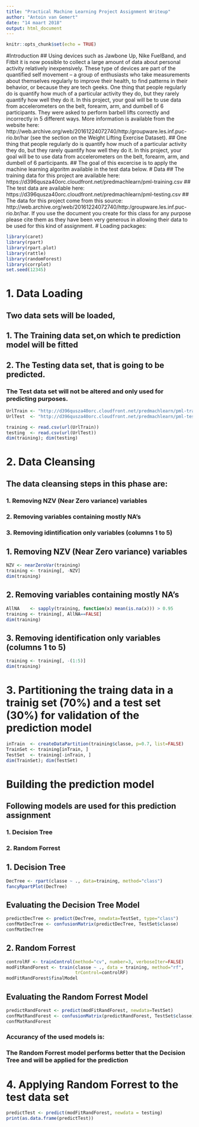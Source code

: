 ```yaml
---
title: "Practical Machine Learning Project Assignment Writeup"
author: "Antoin van Gemert"
date: "14 maart 2018"
output: html_document
---
```


```r
knitr::opts_chunk$set(echo = TRUE)
```

#Introduction
## Using devices such as Jawbone Up, Nike FuelBand, and Fitbit it is now possible to collect a large amount of data about personal activity relatively inexpensively. These type of devices are part of the quantified self movement – a group of enthusiasts who take measurements about themselves regularly to improve their health, to find patterns in their behavior, or because they are tech geeks. One thing that people regularly do is quantify how much of a particular activity they do, but they rarely quantify how well they do it. In this project, your goal will be to use data from accelerometers on the belt, forearm, arm, and dumbell of 6 participants. They were asked to perform barbell lifts correctly and incorrectly in 5 different ways. More information is available from the website here: http://web.archive.org/web/20161224072740/http:/groupware.les.inf.puc-rio.br/har (see the section on the Weight Lifting Exercise Dataset).
## One thing that people regularly do is quantify how much of a particular activity they do, but they rarely quantify how well they do it. In this project, your goal will be to use data from accelerometers on the belt, forearm, arm, and dumbell of 6 participants.
## The goal of this excercise is to apply the machine learning algoritm available in the test data below.
# Data
## The training data for this project are available here: https://d396qusza40orc.cloudfront.net/predmachlearn/pml-training.csv
## The test data are available here: https://d396qusza40orc.cloudfront.net/predmachlearn/pml-testing.csv
## The data for this project come from this source: http://web.archive.org/web/20161224072740/http:/groupware.les.inf.puc-rio.br/har. If you use the document you create for this class for any purpose please cite them as they have been very generous in allowing their data to be used for this kind of assignment.
# Loading packages:

```r
library(caret)
library(rpart)
library(rpart.plot)
library(rattle)
library(randomForest)
library(corrplot)
set.seed(12345)
```

# 1. Data Loading
## Two data sets will be loaded,
## 1. The Training data set,on which te prediction model will be fitted
## 2. The Testing data set, that is going to be predicted.
### The Test data set will not be altered and only used for predicting purposes.
```r
UrlTrain <- "http://d396qusza40orc.cloudfront.net/predmachlearn/pml-training.csv"
UrlTest  <- "http://d396qusza40orc.cloudfront.net/predmachlearn/pml-testing.csv"

training <- read.csv(url(UrlTrain))
testing  <- read.csv(url(UrlTest))
dim(training); dim(testing)
```

# 2. Data Cleansing
## The data cleansing steps in this phase are:
### 1. Removing NZV (Near Zero variance) variables
### 2. Removing variables containing mostly NA's
### 3. Removing idintification only variables (columns 1 to 5)

## 1. Removing NZV (Near Zero variance) variables
```r
NZV <- nearZeroVar(training)
training <- training[, -NZV]
dim(training)
```

## 2. Removing variables containing mostly NA's
```r
AllNA    <- sapply(training, function(x) mean(is.na(x))) > 0.95
training <- training[, AllNA==FALSE]
dim(training)
```

## 3. Removing identification only variables (columns 1 to 5)
```r
training <- training[, -(1:5)]
dim(training)
```

# 3. Partitioning the traing data in a trainig set (70%) and a test set (30%) for validation of the prediction model
```r
inTrain  <- createDataPartition(training$classe, p=0.7, list=FALSE)
TrainSet <- training[inTrain, ]
TestSet  <- training[-inTrain, ]
dim(TrainSet); dim(TestSet)
```
# Building the prediction model
## Following models are used for this prediction assignment
### 1. Decision Tree
### 2. Random Forrest

## 1. Decision Tree
```r
DecTree <- rpart(classe ~ ., data=training, method="class")
fancyRpartPlot(DecTree)
```

## Evaluating the Decision Tree Model
```r
predictDecTree <- predict(DecTree, newdata=TestSet, type="class")
confMatDecTree <- confusionMatrix(predictDecTree, TestSet$classe)
confMatDecTree
```

## 2. Random Forrest
```r
controlRF <- trainControl(method="cv", number=3, verboseIter=FALSE)
modFitRandForest <- train(classe ~ ., data = training, method="rf",
                          trControl=controlRF)
modFitRandForest$finalModel
```

## Evaluating the Random Forrest Model
```r
predictRandForest <- predict(modFitRandForest, newdata=TestSet)
confMatRandForest <- confusionMatrix(predictRandForest, TestSet$classe)
confMatRandForest
```

### Accurancy of the used models is:
### The Random Forrest model performs better that the Decision Tree and will be applied for the prediction

# 4. Applying Random Forrest to the test data set

```r
predictTest <- predict(modFitRandForest, newdata = testing)
print(as.data.frame(predictTest))
```